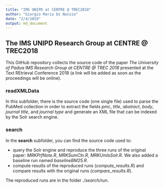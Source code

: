 ```yaml
---
title: "IMS UNIPD at CENTRE @ TREC2018"
author: "Giorgio Maria Di Nunzio"
date: "2/4/2019"
output: md_document
---
```


## The IMS UNIPD Research Group at CENTRE @ TREC2018

This GitHub repository collects the source code of the paper *The University of Padua IMS Research Group at CENTRE @ TREC 2018* presented at the Text REtrieval Conference 2018 (a link will be added as soon as the proceedings will be online).

### readXMLData

In this subfolder, there is the source code (one single file) used to parse the PubMed collection in order to extract the fields *pmc*, *title*, *abstract*, *body*, *journal title*, and *journal type* and generate an XML file that can be indexed by the Solr search engine.

### search

In the **search** subfolder, you can find the source code used to:

* query the Solr engine and reproduce the three runs of the original paper: *MRKPrfNote.R*, *MRKSumCln.R*, *MRKUmlsSolr.R*. We also added a baseline run named *baselineBM25.R*.
* compute results of the reproduced runs (*compute_results.R*) and compare results with the original runs (*compare_results.R*).

The reproduced runs are in the folder *./search/run*.

